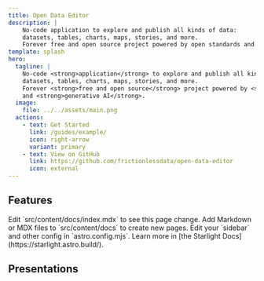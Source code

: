 ```yaml
---
title: Open Data Editor
description: |
    No-code application to explore and publish all kinds of data:
    datasets, tables, charts, maps, stories, and more.
    Forever free and open source project powered by open standards and generative AI.
template: splash
hero:
  tagline: |
    No-code <strong>application</strong> to explore and publish all kinds of <strong>data</strong>:
    datasets, tables, charts, maps, stories, and more.
    Forever <strong>free and open source</strong> project powered by <strong>open standards</strong>
    and <strong>generative AI</strong>.
  image:
    file: ../../assets/main.png
  actions:
    - text: Get Started
      link: /guides/example/
      icon: right-arrow
      variant: primary
    - text: View on GitHub
      link: https://github.com/frictionlessdata/open-data-editor
      icon: external
---
```



## Features

<CardGrid stagger>
	<Card title="Update content" icon="pencil">
		Edit `src/content/docs/index.mdx` to see this page change.
	</Card>
	<Card title="Add new content" icon="add-document">
		Add Markdown or MDX files to `src/content/docs` to create new pages.
	</Card>
	<Card title="Configure your site" icon="setting">
		Edit your `sidebar` and other config in `astro.config.mjs`.
	</Card>
	<Card title="Read the docs" icon="open-book">
		Learn more in [the Starlight Docs](https://starlight.astro.build/).
	</Card>
</CardGrid>

## Presentations
